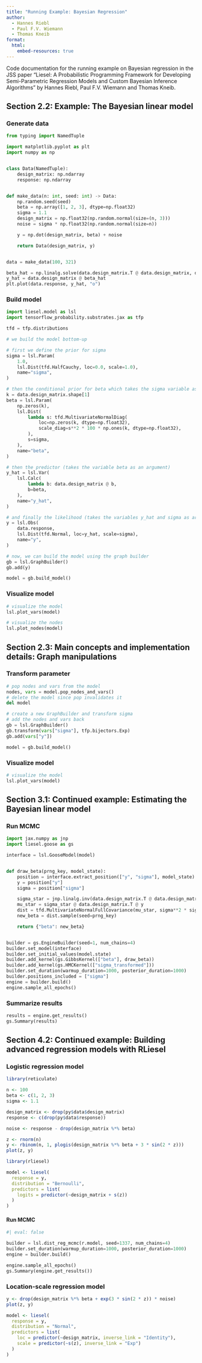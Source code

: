 ```yaml
---
title: "Running Example: Bayesian Regression"
author:
  - Hannes Riebl
  - Paul F.V. Wiemann
  - Thomas Kneib
format:
  html:
    embed-resources: true
---
```


Code documentation for the running example on Bayesian regression in the JSS paper "Liesel: A Probabilistic Programming Framework for Developing Semi-Parametric Regression Models and Custom Bayesian Inference Algorithms" by Hannes Riebl, Paul F.V. Wiemann and Thomas Kneib.

## Section 2.2: Example: The Bayesian linear model

### Generate data

```python
from typing import NamedTuple

import matplotlib.pyplot as plt
import numpy as np


class Data(NamedTuple):
    design_matrix: np.ndarray
    response: np.ndarray


def make_data(n: int, seed: int) -> Data:
    np.random.seed(seed)
    beta = np.array([1, 2, 3], dtype=np.float32)
    sigma = 1.1
    design_matrix = np.float32(np.random.normal(size=(n, 3)))
    noise = sigma * np.float32(np.random.normal(size=n))

    y = np.dot(design_matrix, beta) + noise

    return Data(design_matrix, y)


data = make_data(100, 321)

beta_hat = np.linalg.solve(data.design_matrix.T @ data.design_matrix, data.design_matrix.T @ data.response)
y_hat = data.design_matrix @ beta_hat
plt.plot(data.response, y_hat, "o")
```

### Build model

```python
import liesel.model as lsl
import tensorflow_probability.substrates.jax as tfp

tfd = tfp.distributions

# we build the model bottom-up

# first we define the prior for sigma
sigma = lsl.Param(
    1.0,
    lsl.Dist(tfd.HalfCauchy, loc=0.0, scale=1.0),
    name="sigma",
)

# then the conditional prior for beta which takes the sigma variable as an argument
k = data.design_matrix.shape[1]
beta = lsl.Param(
    np.zeros(k),
    lsl.Dist(
        lambda s: tfd.MultivariateNormalDiag(
            loc=np.zeros(k, dtype=np.float32),
            scale_diag=s**2 * 100 * np.ones(k, dtype=np.float32),
        ),
        s=sigma,
    ),
    name="beta",
)

# then the predictor (takes the variable beta as an argument)
y_hat = lsl.Var(
    lsl.Calc(
        lambda b: data.design_matrix @ b,
        b=beta,
    ),
    name="y_hat",
)

# and finally the likelihood (takes the variables y_hat and sigma as arguments)
y = lsl.Obs(
    data.response,
    lsl.Dist(tfd.Normal, loc=y_hat, scale=sigma),
    name="y",
)

# now, we can build the model using the graph builder
gb = lsl.GraphBuilder()
gb.add(y)

model = gb.build_model()
```

### Visualize model

```python
# visualize the model
lsl.plot_vars(model)
```

```python
# visualize the nodes
lsl.plot_nodes(model)
```

## Section 2.3: Main concepts and implementation details: Graph manipulations

### Transform parameter

```python
# pop nodes and vars from the model
nodes, vars = model.pop_nodes_and_vars()
# delete the model since pop invalidates it
del model

# create a new GraphBuilder and transform sigma
# add the nodes and vars back
gb = lsl.GraphBuilder()
gb.transform(vars["sigma"], tfp.bijectors.Exp)
gb.add(vars["y"])

model = gb.build_model()
```

### Visualize model

```python
# visualize the model
lsl.plot_vars(model)
```

## Section 3.1: Continued example: Estimating the Bayesian linear model

### Run MCMC

```python
import jax.numpy as jnp
import liesel.goose as gs

interface = lsl.GooseModel(model)


def draw_beta(prng_key, model_state):
    position = interface.extract_position(["y", "sigma"], model_state)
    y = position["y"]
    sigma = position["sigma"]

    sigma_star = jnp.linalg.inv(data.design_matrix.T @ data.design_matrix + jnp.eye(data.design_matrix.shape[1]))
    mu_star = sigma_star @ data.design_matrix.T @ y
    dist = tfd.MultivariateNormalFullCovariance(mu_star, sigma**2 * sigma_star)
    new_beta = dist.sample(seed=prng_key)

    return {"beta": new_beta}


builder = gs.EngineBuilder(seed=1, num_chains=4)
builder.set_model(interface)
builder.set_initial_values(model.state)
builder.add_kernel(gs.GibbsKernel(["beta"], draw_beta))
builder.add_kernel(gs.HMCKernel(["sigma_transformed"]))
builder.set_duration(warmup_duration=1000, posterior_duration=1000)
builder.positions_included = ["sigma"]
engine = builder.build()
engine.sample_all_epochs()
```

### Summarize results

```python
results = engine.get_results()
gs.Summary(results)
```

## Section 4.2: Continued example: Building advanced regression models with RLiesel

### Logistic regression model

```r
library(reticulate)

n <- 100
beta <- c(1, 2, 3)
sigma <- 1.1

design_matrix <- drop(py$data$design_matrix)
response <- c(drop(py$data$response))

noise <- response - drop(design_matrix %*% beta)

z <- rnorm(n)
y <- rbinom(n, 1, plogis(design_matrix %*% beta + 3 * sin(2 * z)))
plot(z, y)
```

```r
library(rliesel)

model <- liesel(
  response = y,
  distribution = "Bernoulli",
  predictors = list(
    logits = predictor(~design_matrix + s(z))
  )
)
```

#### Run MCMC

```python
#| eval: false

builder = lsl.dist_reg_mcmc(r.model, seed=1337, num_chains=4)
builder.set_duration(warmup_duration=1000, posterior_duration=1000)
engine = builder.build()

engine.sample_all_epochs()
gs.Summary(engine.get_results())
```

### Location-scale regression model

```r
y <- drop(design_matrix %*% beta + exp(3 * sin(2 * z)) * noise)
plot(z, y)
```

```r
model <- liesel(
  response = y,
  distribution = "Normal",
  predictors = list(
    loc = predictor(~design_matrix, inverse_link = "Identity"),
    scale = predictor(~s(z), inverse_link = "Exp")
  )
)
```
